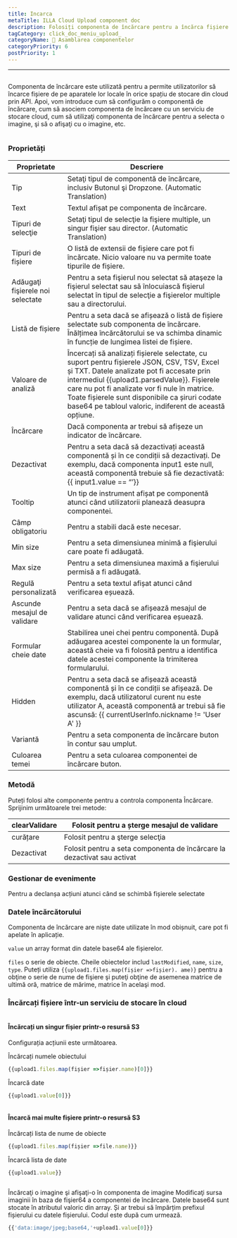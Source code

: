 ```yaml
---
title: Incarca
metaTitle: ILLA Cloud Upload component doc
description: Folosiți componenta de încărcare pentru a încărca fișiere de pe aparatele locale în orice spațiu de stocare în cloud
tagCategory: click_doc_meniu_upload_
categoryName: 🧬 Asamblarea componentelor
categoryPriority: 6
postPriority: 1
---
```


* * *

## <Heading hidden>Încărcați</Heading>

Componenta de încărcare este utilizată pentru a permite utilizatorilor să încarce fișiere de pe aparatele lor locale în orice spațiu de stocare din cloud prin API. Apoi, vom introduce cum să configurăm o componentă de încărcare, cum să asociem componenta de încărcare cu un serviciu de stocare cloud, cum să utilizaţi componenta de încărcare pentru a selecta o imagine, şi să o afişaţi cu o imagine, etc.

<img src='https://cdn.illacloud.com/official-website/img/docs/upload1.png' alt="" />

### Proprietăți

| Proprietate                      | Descriere                                                                                                                                                                                                                                                                                                                                              |
| -------------------------------- | ------------------------------------------------------------------------------------------------------------------------------------------------------------------------------------------------------------------------------------------------------------------------------------------------------------------------------------------------------ |
| Tip                              | Setaţi tipul de componentă de încărcare, inclusiv Butonul şi Dropzone. (Automatic Translation)                                                                                                                                                                                                                                                         |
| Text                             | Textul afișat pe componenta de încărcare.                                                                                                                                                                                                                                                                                                              |
| Tipuri de selecţie               | Setaţi tipul de selecţie la fişiere multiple, un singur fişier sau director. (Automatic Translation)                                                                                                                                                                                                                                                   |
| Tipuri de fișiere                | O listă de extensii de fișiere care pot fi încărcate. Nicio valoare nu va permite toate tipurile de fișiere.                                                                                                                                                                                                                                           |
| Adăugaţi fişierele noi selectate | Pentru a seta fişierul nou selectat să ataşeze la fişierul selectat sau să înlocuiască fişierul selectat în tipul de selecţie a fişierelor multiple sau a directorului.                                                                                                                                                                                |
| Listă de fișiere                 | Pentru a seta dacă se afișează o listă de fișiere selectate sub componenta de încărcare. Înălțimea încărcătorului se va schimba dinamic în funcție de lungimea listei de fișiere.                                                                                                                                                                      |
| Valoare de analiză               | Încercați să analizați fișierele selectate, cu suport pentru fișierele JSON, CSV, TSV, Excel și TXT. Datele analizate pot fi accesate prin intermediul {{upload1.parsedValue}}. Fișierele care nu pot fi analizate vor fi nule în matrice. Toate fișierele sunt disponibile ca șiruri codate base64 pe tabloul valoric, indiferent de această opțiune. |
| Încărcare                        | Dacă componenta ar trebui să afișeze un indicator de încărcare.                                                                                                                                                                                                                                                                                        |
| Dezactivat                       | Pentru a seta dacă să dezactivați această componentă și în ce condiții să dezactivați. De exemplu, dacă componenta input1 este null, această componentă trebuie să fie dezactivată: {{ input1.value == “’}}                                                                                                                                            |
| Tooltip                          | Un tip de instrument afișat pe componentă atunci când utilizatorii planează deasupra componentei.                                                                                                                                                                                                                                                      |
| Câmp obligatoriu                 | Pentru a stabili dacă este necesar.                                                                                                                                                                                                                                                                                                                    |
| Min size                         | Pentru a seta dimensiunea minimă a fişierului care poate fi adăugată.                                                                                                                                                                                                                                                                                  |
| Max size                         | Pentru a seta dimensiunea maximă a fişierului permisă a fi adăugată.                                                                                                                                                                                                                                                                                   |
| Regulă personalizată             | Pentru a seta textul afișat atunci când verificarea eșuează.                                                                                                                                                                                                                                                                                           |
| Ascunde mesajul de validare      | Pentru a seta dacă se afișează mesajul de validare atunci când verificarea eșuează.                                                                                                                                                                                                                                                                    |
| Formular cheie date              | Stabilirea unei chei pentru componentă. După adăugarea acestei componente la un formular, această cheie va fi folosită pentru a identifica datele acestei componente la trimiterea formularului.                                                                                                                                                       |
| Hidden                           | Pentru a seta dacă se afișează această componentă și în ce condiții se afișează. De exemplu, dacă utilizatorul curent nu este utilizator A, această componentă ar trebui să fie ascunsă: {{ currentUserInfo.nickname != 'User A' }}                                                                                                                    |
| Variantă                         | Pentru a seta componenta de încărcare buton în contur sau umplut.                                                                                                                                                                                                                                                                                      |
| Culoarea temei                   | Pentru a seta culoarea componentei de încărcare buton.                                                                                                                                                                                                                                                                                                 |

### Metodă

Puteți folosi alte componente pentru a controla componenta Încărcare. Sprijinim următoarele trei metode:

| clearValidare | Folosit pentru a șterge mesajul de validare                             |
| ------------- | ----------------------------------------------------------------------- |
| curățare      | Folosit pentru a şterge selecţia                                        |
| Dezactivat    | Folosit pentru a seta componenta de încărcare la dezactivat sau activat |

### Gestionar de evenimente

Pentru a declanșa acțiuni atunci când se schimbă fișierele selectate

### Datele încărcătorului

Componenta de încărcare are niște date utilizate în mod obișnuit, care pot fi apelate în aplicație.

`value` un array format din datele base64 ale fișierelor. 

`files` o serie de obiecte. Cheile obiectelor includ `lastModified`, `name`, `size`, `type`. Puteți utiliza `{{upload1.files.map(fișier =>fișier). ame)}` pentru a obţine o serie de nume de fişiere şi puteţi obţine de asemenea matrice de ultimă oră, matrice de mărime, matrice în acelaşi mod. 

### Încărcați fișiere într-un serviciu de stocare în cloud

<img src='https://cdn.illacloud.com/official-website/img/docs/upload2.gif' alt="" />

#### Încărcați un singur fișier printr-o resursă S3

Configurația acțiunii este următoarea. 

Încărcați numele obiectului

```jsx
{{upload1.files.map(fișier =>fișier.name)[0]}}
```

Încarcă date

```jsx
{{upload1.value[0]}}
```

<img src='https://cdn.illacloud.com/official-website/img/docs/upload3.png' alt="" />

#### Încarcă mai multe fișiere printr-o resursă S3

Încărcați lista de nume de obiecte

```jsx
{{upload1.files.map(fișier =>file.name)}}
```

Încarcă lista de date

```jsx
{{upload1.value}}
```

<img src='https://cdn.illacloud.com/official-website/img/docs/upload4.png' alt="" />

Încărcaţi o imagine şi afişaţi-o în componenta de imagine
Modificaţi sursa imaginii în baza de fişier64 a componentei de încărcare. Datele base64 sunt stocate în atributul valoric din array. Și ar trebui să împărțim prefixul fișierului cu datele fișierului. Codul este după cum urmează. 

```jsx
{{'data:image/jpeg;base64,'+upload1.value[0]}}
```

<img src='https://cdn.illacloud.com/official-website/img/docs/upload5.gif' alt="" />
